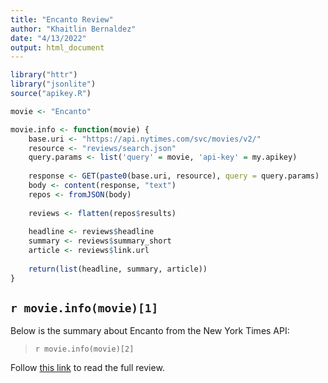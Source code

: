 ```yaml
---
title: "Encanto Review"
author: "Khaitlin Bernaldez"
date: "4/13/2022"
output: html_document
---
```


```r
library("httr")
library("jsonlite")
source("apikey.R")

movie <- "Encanto"

movie.info <- function(movie) {
    base.uri <- "https://api.nytimes.com/svc/movies/v2/"
    resource <- "reviews/search.json"
    query.params <- list('query' = movie, 'api-key' = my.apikey)
    
    response <- GET(paste0(base.uri, resource), query = query.params)
    body <- content(response, "text")
    repos <- fromJSON(body)
    
    reviews <- flatten(repos$results)
    
    headline <- reviews$headline
    summary <- reviews$summary_short
    article <- reviews$link.url
    
    return(list(headline, summary, article))
}
```

## `r movie.info(movie)[1]`

Below is the summary about Encanto from the New York Times API:

> `r movie.info(movie)[2]`

Follow [this link](`r movie.info(movie)[3]`) to read the full review.
